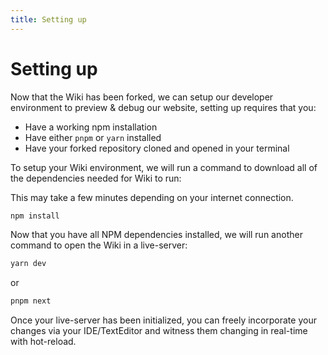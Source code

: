```yaml
---
title: Setting up
---
```



# Setting up

Now that the Wiki has been forked, we can setup our developer environment to preview & debug our website, setting up requires that you:

 - Have a working npm installation
 - Have either `pnpm` or `yarn` installed
 - Have your forked repository cloned and opened in your terminal

To setup your Wiki environment, we will run a command to download all of the dependencies needed for Wiki to run:

<Callout type="info" emoji="ℹ️">
  This may take a few minutes depending on your internet connection.
</Callout>

```sh
npm install
```

Now that you have all NPM dependencies installed, we will run another command to open the Wiki in a live-server:

```sh
yarn dev
```
or
```sh
pnpm next
```

Once your live-server has been initialized, you can freely incorporate your changes via your IDE/TextEditor and witness them changing in real-time with hot-reload.